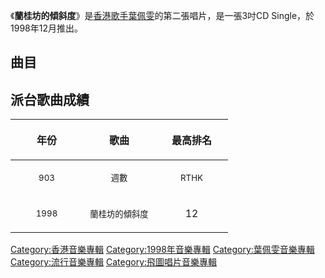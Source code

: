 {{unreferenced|time=2016-10-10T00:24:11+00:00}}
{{Single infobox 
| Name          = 蘭桂坊的傾斜度
| Artist        = [[葉佩雯|葉佩雯]]
| Album         = [[RPG_(葉佩雯專輯)|RPG]]
| Cover         = 
| Released      = 1998年12月
| Recorded      = 1998年
| Genre         = [[粵語流行音樂|粵語流行音樂]]
| Length        = 9分10秒
| Label         = [[飛圖唱片|飛圖唱片]]<br>[[Rojam_Entertainment|Rojam Entertainment]]
| Producer      = 
| Last single   = [[In_Your_Arms|In Your Arms]]<br>（1998年）
| This single   = '''蘭桂坊的傾斜度'''<br>（1998年）
| Next single   = 
}}

《'''蘭桂坊的傾斜度'''》是[[香港|香港]][[歌手|歌手]][[葉佩雯|葉佩雯]]的第二張唱片，是一張3吋CD Single，於1998年12月推出。

==曲目==
{{Tracklist
| collapsed = 
| headline = 
| font_size = 
| total_length = 9:10

| writing_credits = 
| music_credits = yes
| extra_column = 
| lyrics_credits = yes
| arranger_credits = yes
| producer_credits = yes
| longnote_column = yes

| title1 = 蘭桂坊的傾斜度
| music1 = [[小室哲哉|小室哲哉]]
| lyrics1 = [[李敏_(香港)|李敏]]
| arranger1 = 小室哲哉
| producer1 = 小室哲哉
| longnote1 = 第一主打
| length1 = 4:36

| title2 = 蘭桂坊的傾斜度
| music2 = 小室哲哉
| lyrics2 = 
| arranger2 = 小室哲哉
| producer2 = 小室哲哉
| note2 = Instrumental
| longnote2 = 
| length2 = 4:33
}}

== 派台歌曲成績 ==
{| class="wikitable"
!align="center" rowspan="2" | 年份
!align="center" rowspan="2" | 歌曲
!align="center" colspan="8" | 最高排名
|-
!width="100"|<small>903</small> !! width="100"|<small>週數</small> !! width="100"|<small>RTHK</small> !! width="100"|<small>週數</small> !! width="100"|<small>997</small> !! width="100"|<small>週數</small> !! width="100"|<small>TVB</small> !! width="100"|<small>週數</small>
|-
|align="center"|<small>1998</small> ||align="center"| <small>蘭桂坊的傾斜度</small> ||align="center"| 12 ||align="center"| - ||align="center"| 15 ||align="center"| - ||align="center"| 13 ||align="center"| - ||align="center"| - ||align="center"| -
|}

[[Category:香港音樂專輯|Category:香港音樂專輯]]
[[Category:1998年音樂專輯|Category:1998年音樂專輯]]
[[Category:葉佩雯音樂專輯|Category:葉佩雯音樂專輯]]
[[Category:流行音樂專輯|Category:流行音樂專輯]]
[[Category:飛圖唱片音樂專輯|Category:飛圖唱片音樂專輯]]
